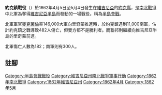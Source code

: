 {{NoteTA
|G1=USState
|G2=People
|G3=Country
}}
{{Infobox military conflict
|image=[[File:Battle_of_Yorktown,_Pursuit_sketch.png|300px]]
|caption=''Pursuit of the flying rebels from Yorktown Sunday morning.''<br>[[Alfred_R._Waud|Alfred R. Waud]], artist.
|partof=[[南北戰爭|南北戰爭]]
|conflict=約克鎮戰役 (1862年)
|date= {{Start date|1862|4|5}} – {{End date|1862|5|4}}
|place=[[約克縣_(維吉尼亞州)|約克縣]]及[[紐波特紐斯_(維吉尼亞州)|紐波特紐斯]]
|result=非決定性
|combatant1= {{flagicon|USA|1861}} 美利堅合眾國([[北軍_(南北戰爭)|聯邦]])
|combatant2= {{flagicon|CSA|1861}} [[美利堅邦聯|邦聯]]
|commander1=[[喬治·B·麥克萊倫|喬治·B·麥克萊倫]]
|commander2=[[約翰·B·瑪格勞德|約翰·B·瑪格勞德]]<br/>[[約瑟夫·E·約翰斯頓|約瑟夫·E·約翰斯頓]]
|strength1=121,500人<ref name=Sears24>Sears, p. 24.</ref>
|strength2=35,000人<ref>Salmon, p. 76.</ref>
|casualties1=182人<ref name=K90>Kennedy, p. 90.</ref>
|casualties2=300人<ref name=K90/>
|campaignbox={{Campaignbox Peninsula Campaign}}
|}}

'''約克鎮戰役'''（{{lang-en|Siege of Yorktown}}）於1862年4月5日至5月4日發生在[[維吉尼亞|維吉尼亞]]的[[約克縣_(維吉尼亞州)|約克縣]]，是[[南北戰爭|南北戰爭]]中北軍為奪得[[維吉尼亞半島|維吉尼亞半島]]而發動的一場戰役，稱為[[半島會戰|半島會戰]]。

北軍軍官[[麥克萊倫|麥克萊倫]]率146,000大軍向里奇蒙推進時，於約克鎮遇到11,000南軍，估計約克鎮之戰導致482人傷亡，但雙方都不是勝利者。而聯邦則繼續向維吉尼亞半島的里奇蒙前進。

北軍傷亡人數為182；南軍則有300人。

==註腳==
{{reflist}}

{{DEFAULTSORT:Yorktown}}
[[Category:半島會戰戰役|Category:半島會戰戰役]]
[[Category:維吉尼亞州南北戰爭軍事行動|Category:維吉尼亞州南北戰爭軍事行動]]
[[Category:1862年南北戰爭|Category:1862年南北戰爭]]
[[Category:1862年維吉尼亞州|Category:1862年維吉尼亞州]]
[[Category:1862年4月|Category:1862年4月]]
[[Category:1862年5月|Category:1862年5月]]

{{戰爭小作品}}